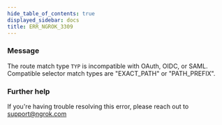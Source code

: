 ```yaml
---
hide_table_of_contents: true
displayed_sidebar: docs
title: ERR_NGROK_3309
---
```


### Message

The route match type `TYP` is incompatible with OAuth, OIDC, or SAML. Compatible selector match types are "EXACT_PATH" or "PATH_PREFIX".

<ErrorDetails />

### Further help

If you're having trouble resolving this error, please reach out to [support@ngrok.com](mailto:support@ngrok.com?subject=Help%20with%20ERR_NGROK_3309)
